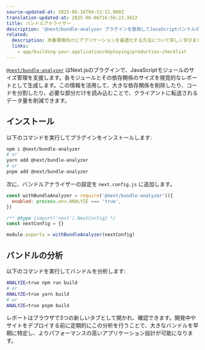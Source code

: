 ```yaml
---
source-updated-at: 2025-05-16T04:52:11.000Z
translation-updated-at: 2025-06-06T16:56:23.362Z
title: バンドルアナライザー
description: '@next/bundle-analyzer プラグインを使用してJavaScriptバンドルのサイズを分析します。'
related:
  description: 本番環境向けにアプリケーションを最適化する方法について詳しく学びましょう。
  links:
    - app/building-your-application/deploying/production-checklist
---
```


[`@next/bundle-analyzer`](https://www.npmjs.com/package/@next/bundle-analyzer) はNext.jsのプラグインで、JavaScriptモジュールのサイズ管理を支援します。各モジュールとその依存関係のサイズを視覚的なレポートとして生成します。この情報を活用して、大きな依存関係を削除したり、コードを分割したり、必要な部分だけを読み込むことで、クライアントに転送されるデータ量を削減できます。

## インストール

以下のコマンドを実行してプラグインをインストールします:

```bash
npm i @next/bundle-analyzer
# or
yarn add @next/bundle-analyzer
# or
pnpm add @next/bundle-analyzer
```

次に、バンドルアナライザーの設定を `next.config.js` に追加します。

```js filename="next.config.js"
const withBundleAnalyzer = require('@next/bundle-analyzer')({
  enabled: process.env.ANALYZE === 'true',
})

/** @type {import('next').NextConfig} */
const nextConfig = {}

module.exports = withBundleAnalyzer(nextConfig)
```

## バンドルの分析

以下のコマンドを実行してバンドルを分析します:

```bash
ANALYZE=true npm run build
# or
ANALYZE=true yarn build
# or
ANALYZE=true pnpm build
```

レポートはブラウザで3つの新しいタブとして開かれ、確認できます。開発中やサイトをデプロイする前に定期的にこの分析を行うことで、大きなバンドルを早期に特定し、よりパフォーマンスの高いアプリケーション設計が可能になります。